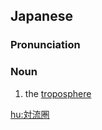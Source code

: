 ==Japanese==
{{wikipedia|lang=ja}}
{{ja-kanjitab|たい|りゅう|けん|yomi=o}}

===Pronunciation===
{{ja-pron|acc=3|y=ko|たいりゅうけん}}

===Noun===
{{ja-noun|たいりゅうけん|hhira=たいりうけん}}

# {{lb|ja|meteorology|sort=たいりゅうけん}} the [[troposphere]]

{{catlangcode|ja|Air|Weather|sort=たいりゅうけん}}
[[hu:対流圏]]